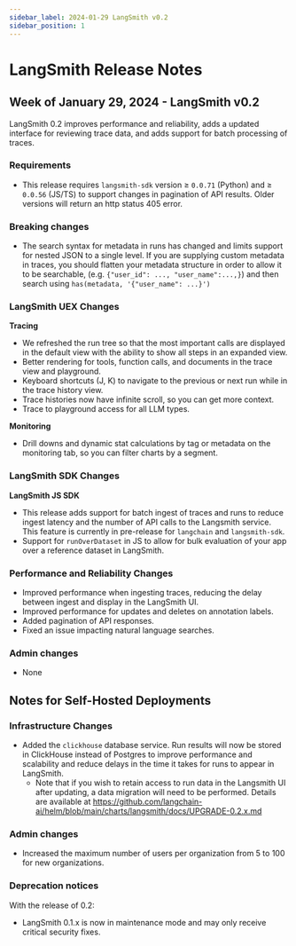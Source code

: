 ```yaml
---
sidebar_label: 2024-01-29 LangSmith v0.2
sidebar_position: 1
---
```


# LangSmith Release Notes

## Week of January 29, 2024 - LangSmith v0.2

LangSmith 0.2 improves performance and reliability, adds a updated interface for reviewing trace data, and adds support for batch processing of traces.

### Requirements

- This release requires `langsmith-sdk` version ≥ `0.0.71` (Python) and  ≥ `0.0.56` (JS/TS) to support changes in pagination of API results.  Older versions will return an http status 405 error.

### Breaking changes

- The search syntax for metadata in runs has changed and limits support for nested JSON to a single level.  If you are supplying custom metadata in traces, you should flatten your metadata structure in order to allow it to be searchable, (e.g. `{"user_id": ..., "user_name":...,}`) and then search using `has(metadata, '{"user_name": ...}')`

### LangSmith UEX Changes

**Tracing** 

- We refreshed the run tree so that the most important calls are displayed in the default view with the ability to show all steps in an expanded view.
- Better rendering for tools, function calls, and documents in the trace view and playground.
- Keyboard shortcuts (J, K) to navigate to the previous or next run while in the trace history view.
- Trace histories now have infinite scroll, so you can get more context.
- Trace to playground access for all LLM types.

**Monitoring**

- Drill downs and dynamic stat calculations by tag or metadata on the monitoring tab, so you can filter charts by a segment.

### LangSmith SDK Changes

**LangSmith JS SDK**

- This release adds support for batch ingest of traces and runs to reduce ingest latency and the number of API calls to the Langsmith service.  This feature is currently in pre-release for `langchain` and `langsmith-sdk`.
- Support for `runOverDataset` in JS to allow for bulk evaluation of your app over a reference dataset in LangSmith.

### Performance and Reliability Changes

- Improved performance when ingesting traces, reducing the delay between ingest and display in the LangSmith UI.
- Improved performance for updates and deletes on annotation labels.
- Added pagination of API responses.
- Fixed an issue impacting natural language searches.

### Admin changes

- None

## Notes for Self-Hosted Deployments

### Infrastructure Changes

- Added the `clickhouse` database service.  Run results will now be stored in ClickHouse instead of Postgres to improve performance and scalability and reduce delays in the time it takes for runs to appear in LangSmith.
    - Note that if you wish to retain access to run data in the Langsmith UI after updating, a data migration will need to be performed.  Details are available at https://github.com/langchain-ai/helm/blob/main/charts/langsmith/docs/UPGRADE-0.2.x.md

### Admin changes

- Increased the maximum number of users per organization from 5 to 100 for new organizations.

### Deprecation notices

With the release of 0.2:

- LangSmith 0.1.x is now in maintenance mode and may only receive critical security fixes.
